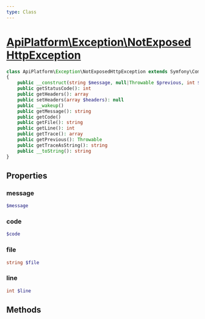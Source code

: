```yaml
---
type: Class
---
```


# [ApiPlatform\Exception\NotExposedHttpException](/docs/vmain/reference/Exception/NotExposedHttpException)



```php
class ApiPlatform\Exception\NotExposedHttpException extends Symfony\Component\HttpKernel\Exception\NotFoundHttpException implements Throwable, Stringable, Symfony\Component\HttpKernel\Exception\HttpExceptionInterface
{
    public __construct(string $message, null|Throwable $previous, int $code, array $headers)
    public getStatusCode(): int
    public getHeaders(): array
    public setHeaders(array $headers): null
    public __wakeup()
    public getMessage(): string
    public getCode()
    public getFile(): string
    public getLine(): int
    public getTrace(): array
    public getPrevious(): Throwable
    public getTraceAsString(): string
    public __toString(): string
}
```
## Properties
### message

```php
$message
```



### code

```php
$code
```



### file

```php
string $file
```



### line

```php
int $line
```



## Methods
